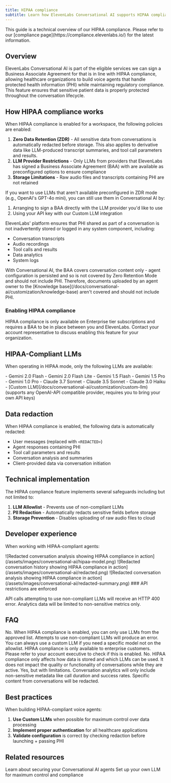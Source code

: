 ```yaml
---
title: HIPAA compliance
subtitle: Learn how ElevenLabs Conversational AI supports HIPAA compliance for healthcare applications
---
```


<Warning>
  This guide is a technical overview of our HIPAA compliance. Please refer to our [compliance
  page](https://compliance.elevenlabs.io/) for the latest information.
</Warning>

## Overview

ElevenLabs Conversational AI is part of the eligible services we can sign a Business Associate Agreement for that is in line with HIPAA compliance, allowing healthcare organizations to build voice agents that handle protected health information (PHI) while maintaining regulatory compliance. This feature ensures that sensitive patient data is properly protected throughout the conversation lifecycle.

## How HIPAA compliance works

When HIPAA compliance is enabled for a workspace, the following policies are enabled:

1. **Zero Data Retention (ZDR)** - All sensitive data from conversations is automatically redacted before storage. This also applies to derivative data like LLM-produced transcript summaries, and tool call parameters and results.
2. **LLM Provider Restrictions** - Only LLMs from providers that ElevenLabs has signed a Business Associate Agreement (BAA) with are available as preconfigured options to ensure compliance
3. **Storage Limitations** - Raw audio files and transcripts containing PHI are not retained

<Note>

If you want to use LLMs that aren't available preconfigured in ZDR mode (e.g., OpenAI's GPT-4o mini), you
can still use them in Conversational AI by:

1. Arranging to sign a BAA directly with the LLM provider you'd like to use
2. Using your API key with our Custom LLM integration

</Note>

ElevenLabs' platform ensures that PHI shared as part of a conversation is not inadvertently stored or logged in any system component, including:

- Conversation transcripts
- Audio recordings
- Tool calls and results
- Data analytics
- System logs

<Warning>
  With Conversational AI, the BAA covers conversation content only - agent configuration is
  persisted and so is not covered by Zero Retention Mode and should not include PHI. Therefore,
  documents uploaded by an agent owner to the [Knowledge
  base](/docs/conversational-ai/customization/knowledge-base) aren't covered and should not include
  PHI.
</Warning>

### Enabling HIPAA compliance

<Note>
  HIPAA compliance is only available on Enterprise tier subscriptions and requires a BAA to be in
  place between you and ElevenLabs. Contact your account representative to discuss enabling this
  feature for your organization.
</Note>

## HIPAA-Compliant LLMs

When operating in HIPAA mode, only the following LLMs are available:

<AccordionGroup>

  <Accordion title="Google Models">
    - Gemini 2.0 Flash 
    - Gemini 2.0 Flash Lite 
    - Gemini 1.5 Flash 
    - Gemini 1.5 Pro 
    - Gemini 1.0 Pro
  </Accordion>
  <Accordion title="Anthropic Models">
    - Claude 3.7 Sonnet 
    - Claude 3.5 Sonnet 
    - Claude 3.0 Haiku
  </Accordion>
  <Accordion title="Custom LLMs">
    - [Custom LLM](/docs/conversational-ai/customization/custom-llm) (supports any OpenAI-API compatible provider, requires you to bring your own API keys)
  </Accordion>
  
</AccordionGroup>

## Data redaction

When HIPAA compliance is enabled, the following data is automatically redacted:

- User messages (replaced with `<REDACTED>`)
- Agent responses containing PHI
- Tool call parameters and results
- Conversation analysis and summaries
- Client-provided data via conversation initiation

## Technical implementation

The HIPAA compliance feature implements several safeguards including but not limited to:

1. **LLM Allowlist** - Prevents use of non-compliant LLMs
2. **PII Redaction** - Automatically redacts sensitive fields before storage
3. **Storage Prevention** - Disables uploading of raw audio files to cloud

## Developer experience

When working with HIPAA-compliant agents:

<Steps>

  <Step title="Non-compliant LLMs are disabled in the UI">
    <Frame
      background="subtle"
      caption="The UI shows disabled LLM options with tooltip explanations"
    >
      ![Redacted conversation analysis showing HIPAA compliance in action](/assets/images/conversational-ai/hipaa-model.png)
    </Frame>
  </Step>
  <Step title="Content is redacted from content history">
    <Frame background="subtle" caption="All sensitive information is redacted and not stored">
      ![Redacted conversation history showing HIPAA compliance in
      action](/assets/images/conversational-ai/redacted.png)
    </Frame>
  </Step>
  <Step title="Conversation analysis is limited">
    <Frame
      background="subtle"
      caption="Analysis and summaries maintain HIPAA compliance through redaction"
    >
      ![Redacted conversation analysis showing HIPAA compliance in
      action](/assets/images/conversational-ai/redacted-summary.png)
    </Frame>
  </Step>
  
</Steps>
### API restrictions are enforced

API calls attempting to use non-compliant LLMs will receive an HTTP 400 error. Analytics data will be limited to non-sensitive metrics only.

</Steps>

## FAQ

<AccordionGroup>
  <Accordion title="Can I use any LLM with HIPAA compliance enabled?">
    No. When HIPAA compliance is enabled, you can only use LLMs from the approved list. Attempts to
    use non-compliant LLMs will produce an error. You can always use a custom LLM if you need a
    specific model not on the allowlist.
  </Accordion>
  <Accordion title="How do I know if my workspace has HIPAA compliance enabled?">
    HIPAA compliance is only available to enterprise customers. Please refer to your account
    executive to check if this is enabled.
  </Accordion>
  <Accordion title="Does HIPAA compliance affect conversation quality?">
    No. HIPAA compliance only affects how data is stored and which LLMs can be used. It does not
    impact the quality or functionality of conversations while they are active.
  </Accordion>
  <Accordion title="Can I still analyze conversation data with HIPAA enabled?">
    Yes, but with limitations. Conversation analytics will only include non-sensitive metadata like
    call duration and success rates. Specific content from conversations will be redacted.
  </Accordion>
</AccordionGroup>

## Best practices

When building HIPAA-compliant voice agents:

1. **Use Custom LLMs** when possible for maximum control over data processing
2. **Implement proper authentication** for all healthcare applications
3. **Validate configuration** is correct by checking redaction before launching + passing PHI

## Related resources

<CardGroup cols={2}>
  <Card
    title="Conversational AI Security"
    href="/docs/conversational-ai/customization/authentication"
  >
    Learn about securing your Conversational AI agents
  </Card>
  <Card title="Custom LLM Integration" href="/docs/conversational-ai/customization/custom-llm">
    Set up your own LLM for maximum control and compliance
  </Card>
</CardGroup>
